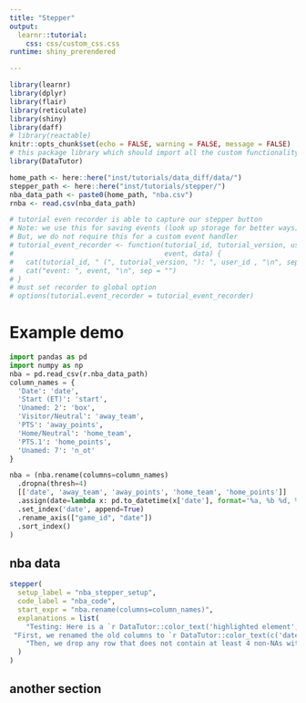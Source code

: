 ```yaml
---
title: "Stepper"
output:
  learnr::tutorial:
    css: css/custom_css.css
runtime: shiny_prerendered

---
```


```r
library(learnr)
library(dplyr)
library(flair)
library(reticulate)
library(shiny)
library(daff)
# library(reactable)
knitr::opts_chunk$set(echo = FALSE, warning = FALSE, message = FALSE)
# this package library which should import all the custom functionality we need for doc
library(DataTutor)

home_path <- here::here("inst/tutorials/data_diff/data/")
stepper_path <- here::here("inst/tutorials/stepper/")
nba_data_path <- paste0(home_path, "nba.csv")
rnba <- read.csv(nba_data_path)

# tutorial even recorder is able to capture our stepper button
# Note: we use this for saving events (look up storage for better ways)
# But, we do not require this for a custom event handler
# tutorial_event_recorder <- function(tutorial_id, tutorial_version, user_id,
#                                     event, data) {
#   cat(tutorial_id, " (", tutorial_version, "): ", user_id , "\n", sep = "")
#   cat("event: ", event, "\n", sep = "")
# }
# must set recorder to global option
# options(tutorial.event_recorder = tutorial_event_recorder)
```

# Example demo

```python
import pandas as pd
import numpy as np
nba = pd.read_csv(r.nba_data_path)
column_names = {
  'Date': 'date',
  'Start (ET)': 'start',
  'Unamed: 2': 'box',
  'Visitor/Neutral': 'away_team',
  'PTS': 'away_points',
  'Home/Neutral': 'home_team',
  'PTS.1': 'home_points',
  'Unamed: 7': 'n_ot'
}
```

```python
nba = (nba.rename(columns=column_names)
  .dropna(thresh=4)
  [['date', 'away_team', 'away_points', 'home_team', 'home_points']]
  .assign(date=lambda x: pd.to_datetime(x['date'], format='%a, %b %d, %Y'))
  .set_index('date', append=True)
  .rename_axis(["game_id", "date"])
  .sort_index()
)
```

## nba data

```r
stepper(
  setup_label = "nba_stepper_setup",
  code_label = "nba_code",
  start_expr = "nba.rename(columns=column_names)",
  explanations = list(
    "Testing: Here is a `r DataTutor::color_text('highlighted element', 'highlighted')`. Here is a `r DataTutor::color_text('green element', 'inserted')`. Here is a `r DataTutor::color_text('red element', 'deleted')`. Here is a `r DataTutor::color_text('purple element', 'modified')`. Here are a bunch of words I want to highlight purple: `r DataTutor::color_text(c('date', 'start', 'box', 'away_team', 'away_points', 'home_team', 'home_points', 'n_ot'), 'modified')`.",
 "First, we renamed the old columns to `r DataTutor::color_text(c('date', 'start', 'box', 'away_team', 'away_points', 'home_team', 'home_points', 'n_ot'), 'modified')` using [`rename`](https://pandas.pydata.org/pandas-docs/stable/reference/api/pandas.DataFrame.rename.html?highlight=rename#pandas.DataFrame.rename) and supplying our earlier `r DataTutor::color_text('column_names', 'highlighted')` dict. Now we have much more readable names. Note how we use a `.` to call the `rename` on the dataframe `nba`. Python is different from R in that it heavily uses the object-oriented style of programming using dot notations to access methods of classes (much like `R6` classes in R). This will take some getting used to since you are probably more familiar with R's functional style.",
    "Then, we drop any row that does not contain at least 4 non-NAs with `dropna(thresh=4)`. In this case, nothing has changed because we never satisfied the `thresh` of 4 non-NAs for any rows."
  )
)
```

## another section




